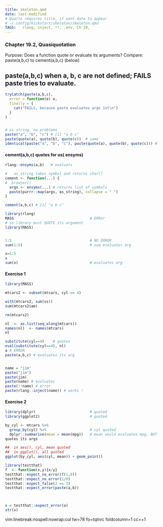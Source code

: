 ```yaml
---
title: skeleton.qmd
date: last-modified
# Quarto requires title, if want date to appear
# ~/.config/kickstart/skeleton/skeleton.qmd
TAGS:   rlang, inject, !!, .env, Ch 19, 
---
```

### Chapter 19.2, Quasiquotation

Purpose:  Does a function quote or evaluate its arguments?
          Compare:   paste(a,b,c) to cement(a,b,c) (below)

## paste(a,b,c) when a, b, c are not defined;  FAILS paste tries to evaluate.
```r

tryCatch(paste(a,b,c), 
  error = function(e) e,
  finally = {
    cat("FAILS, because paste evaluates args 1st\n")
  }
)


# as string, no problems
paste("a", "b", "c") # [1] "a b c" 
paste(quote(a), quote(b), quote(c))  # same
identical(paste("a", "b", "c"), paste(quote(a), quote(b), quote(c))) #TRUE
```

#### cement(a,b,c) quotes for us( ensyms)
```r
rlang::ensyms(a,b)   # evaluats

#   as_string takes symbol and returns char[]
cement <- function(...) {
#  browser()
  args <- ensyms(...) # returns list of symbols
  paste(purrr::map(args, as_string), collapse = " ")
}

cement(a,b,c) # [1] "a b c"
```

```r
library(rlang)
MASS                                   # ERRor 
# so library must QUOTE its argument
library(MASS)


1:5                                    # NO ERROR 
sum(1:5)                               # sum evaluates arg 

x=1:5
x
sum(x)                                 # evaluates arg 
```
#### Exercise 1
```r
library(MASS)

mtcars2 <- subset(mtcars, cyl == 4)

with(mtcars2, sum(vs))
sum(mtcars2$am)

rm(mtcars2)
```

```r
nl  <- as.list(seq_along(mtcars))
names(nl)  <- names(mtcars)
nl

substitute(cyl==4)    # quotes
eval(substitute(cyl==4), nl)
a # ERROR
paste(a,b,c) # evaluates its arg


name = "jim"
paste("jim")
paste(jim)
paste(name) # evaluates
paste(!!name) # error
paste(rlang::inject(name)) # works !

```
#### Exercise 2 
```r
library(dplyr)                         # quoted 
library(ggplot2)                       # quoted 

by_cyl <- mtcars %>%
  group_by(cyl) %>%                    # cyl quoted 
  dplyr::summarise(mean = mean(mpg))   # mean would evaluates mpg, BUT summarize
quotes its args 

##  in aes(), cyl, mean quoted 
##  in ggplot(), all quoted
ggplot(by_cyl, aes(cyl, mean)) + geom_point()
```

```r
library(testthat)
f  <- function(x,y){x/y}
testthat::expect_no_error(f(1,0))
testthat::expect_no_error(1/0)
testthat::expect_false(2 == 3)
testthat::expect_error(paste(a,b))
  


x = testthat::expect_error(a)
str(x)

```

vim:linebreak:nospell:nowrap:cul tw=78 fo=tqlnrc foldcolumn=1 cc=+1
